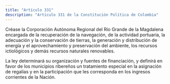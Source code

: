 ```yaml
---
title: "Artículo 331"
description: "Artículo 331 de la Constitución Política de Colombia"
---
```


Créase la Corporación Autónoma Regional del Río Grande de la Magdalena encargada de la recuperación de la navegación, de la actividad portuaria, la adecuación y la conservación de tierras, la generación y distribución de energía y el aprovechamiento y preservación del ambiente, los recursos ictiológicos y demás recursos naturales renovables.

La ley determinará su organización y fuentes de financiación, y definirá en favor de los municipios ribereños un tratamiento especial en la asignación de regalías y en la participación que les corresponda en los ingresos corrientes de la Nación.
